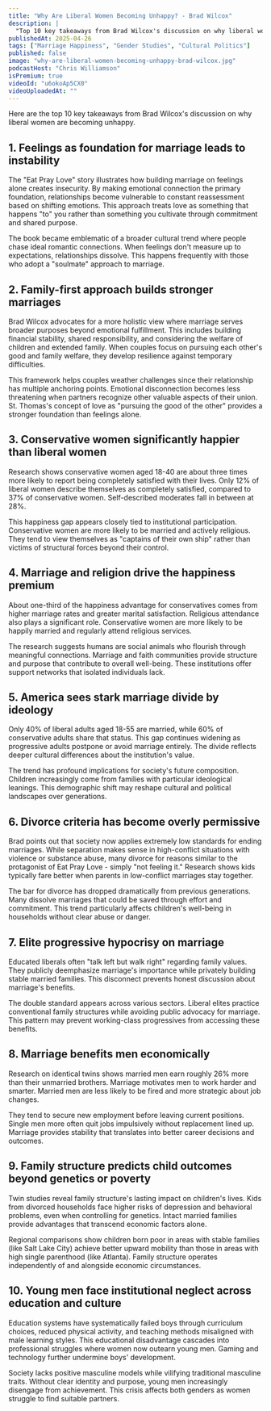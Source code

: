 ```yaml
---
title: "Why Are Liberal Women Becoming Unhappy? - Brad Wilcox"
description: |
  "Top 10 key takeaways from Brad Wilcox's discussion on why liberal women are becoming unhappy."
publishedAt: 2025-04-26
tags: ["Marriage Happiness", "Gender Studies", "Cultural Politics"]
published: false
image: "why-are-liberal-women-becoming-unhappy-brad-wilcox.jpg"
podcastHost: "Chris Williamson"
isPremium: true
videoId: "u6okoAp5CX0"
videoUploadedAt: ""
---
```



<PodcastSummaryPageLayout frontmatter={frontmatter}>

Here are the top 10 key takeaways from Brad Wilcox's discussion on why liberal women are becoming unhappy.

## 1. Feelings as foundation for marriage leads to instability

The "Eat Pray Love" story illustrates how building marriage on feelings alone creates insecurity. By making emotional connection the primary foundation, relationships become vulnerable to constant reassessment based on shifting emotions. This approach treats love as something that happens "to" you rather than something you cultivate through commitment and shared purpose.

The book became emblematic of a broader cultural trend where people chase ideal romantic connections. When feelings don't measure up to expectations, relationships dissolve. This happens frequently with those who adopt a "soulmate" approach to marriage.

## 2. Family-first approach builds stronger marriages

Brad Wilcox advocates for a more holistic view where marriage serves broader purposes beyond emotional fulfillment. This includes building financial stability, shared responsibility, and considering the welfare of children and extended family. When couples focus on pursuing each other's good and family welfare, they develop resilience against temporary difficulties.

This framework helps couples weather challenges since their relationship has multiple anchoring points. Emotional disconnection becomes less threatening when partners recognize other valuable aspects of their union. St. Thomas's concept of love as "pursuing the good of the other" provides a stronger foundation than feelings alone.

## 3. Conservative women significantly happier than liberal women

Research shows conservative women aged 18-40 are about three times more likely to report being completely satisfied with their lives. Only 12% of liberal women describe themselves as completely satisfied, compared to 37% of conservative women. Self-described moderates fall in between at 28%.

This happiness gap appears closely tied to institutional participation. Conservative women are more likely to be married and actively religious. They tend to view themselves as "captains of their own ship" rather than victims of structural forces beyond their control.

## 4. Marriage and religion drive the happiness premium

About one-third of the happiness advantage for conservatives comes from higher marriage rates and greater marital satisfaction. Religious attendance also plays a significant role. Conservative women are more likely to be happily married and regularly attend religious services.

The research suggests humans are social animals who flourish through meaningful connections. Marriage and faith communities provide structure and purpose that contribute to overall well-being. These institutions offer support networks that isolated individuals lack.

## 5. America sees stark marriage divide by ideology

Only 40% of liberal adults aged 18-55 are married, while 60% of conservative adults share that status. This gap continues widening as progressive adults postpone or avoid marriage entirely. The divide reflects deeper cultural differences about the institution's value.

The trend has profound implications for society's future composition. Children increasingly come from families with particular ideological leanings. This demographic shift may reshape cultural and political landscapes over generations.

## 6. Divorce criteria has become overly permissive

Brad points out that society now applies extremely low standards for ending marriages. While separation makes sense in high-conflict situations with violence or substance abuse, many divorce for reasons similar to the protagonist of Eat Pray Love - simply "not feeling it." Research shows kids typically fare better when parents in low-conflict marriages stay together.

The bar for divorce has dropped dramatically from previous generations. Many dissolve marriages that could be saved through effort and commitment. This trend particularly affects children's well-being in households without clear abuse or danger.

## 7. Elite progressive hypocrisy on marriage

Educated liberals often "talk left but walk right" regarding family values. They publicly deemphasize marriage's importance while privately building stable married families. This disconnect prevents honest discussion about marriage's benefits.

The double standard appears across various sectors. Liberal elites practice conventional family structures while avoiding public advocacy for marriage. This pattern may prevent working-class progressives from accessing these benefits.

## 8. Marriage benefits men economically

Research on identical twins shows married men earn roughly 26% more than their unmarried brothers. Marriage motivates men to work harder and smarter. Married men are less likely to be fired and more strategic about job changes.

They tend to secure new employment before leaving current positions. Single men more often quit jobs impulsively without replacement lined up. Marriage provides stability that translates into better career decisions and outcomes.

## 9. Family structure predicts child outcomes beyond genetics or poverty

Twin studies reveal family structure's lasting impact on children's lives. Kids from divorced households face higher risks of depression and behavioral problems, even when controlling for genetics. Intact married families provide advantages that transcend economic factors alone.

Regional comparisons show children born poor in areas with stable families (like Salt Lake City) achieve better upward mobility than those in areas with high single parenthood (like Atlanta). Family structure operates independently of and alongside economic circumstances.

## 10. Young men face institutional neglect across education and culture

Education systems have systematically failed boys through curriculum choices, reduced physical activity, and teaching methods misaligned with male learning styles. This educational disadvantage cascades into professional struggles where women now outearn young men. Gaming and technology further undermine boys' development.

Society lacks positive masculine models while vilifying traditional masculine traits. Without clear identity and purpose, young men increasingly disengage from achievement. This crisis affects both genders as women struggle to find suitable partners.

</PodcastSummaryPageLayout>
